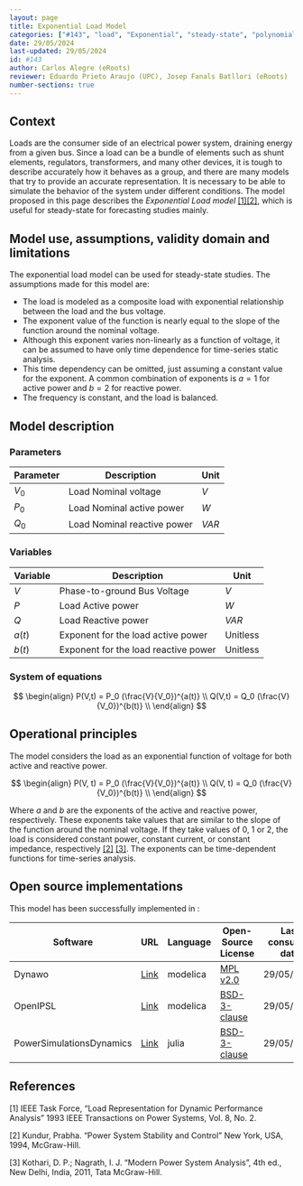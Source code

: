 ```yaml
---
layout: page
title: Exponential Load Model 
categories: ["#143", "load", "Exponential", "steady-state", "polynomial"] 
date: 29/05/2024 
last-updated: 29/05/2024
id: #143
author: Carlos Alegre (eRoots)
reviewer: Eduardo Prieto Araujo (UPC), Josep Fanals Batllori (eRoots)
number-sections: true
---
```


## Context

Loads are the consumer side of an electrical power system, draining energy from a given bus. Since a load can be a bundle of elements such as shunt elements, regulators, transformers, and many other devices, it is tough to describe accurately how it behaves as a group, and there are many models that try to provide an accurate representation. It is necessary to be able to simulate the behavior of the system under different conditions. The model proposed in this page describes the *Exponential Load model* [[1]](#1)[[2]](#2), which is useful for steady-state for forecasting studies mainly.

## Model use, assumptions, validity domain and limitations

The exponential load model can be used for steady-state studies. The assumptions made for this model are:

* The load is modeled as a composite load with exponential relationship between the load and the bus voltage. 
* The exponent value of the function is nearly equal to the slope of the function around the nominal voltage.
* Although this exponent varies non-linearly as a function of voltage, it can be assumed to have only time dependence for time-series static analysis. 
* This time dependency can be omitted, just assuming a constant value for the exponent. A common combination of exponents is $a=1$ for active power and $b=2$ for reactive power.
* The frequency is constant, and the load is balanced.

## Model description

### Parameters

| Parameter|Description | Unit |
| ---| ---  | --- |
| $V_0$ | Load Nominal voltage | $V$ |
| $P_0$ | Load Nominal active power | $W$ |
| $Q_0$ | Load Nominal reactive power | $VAR$ |


### Variables 

| Variable | Description | Unit |
| --- | --- | --- |
| $V$ | Phase-to-ground Bus Voltage | $V$ |
| $P$ | Load Active power | $W$ |
| $Q$ | Load Reactive power | $VAR$ |
| $a(t)$ | Exponent for the load active power | Unitless |
| $b(t)$ | Exponent for the load reactive power | Unitless |


### System of equations

$$
\begin{align}
P(V,t) = P_0 (\frac{V}{V_0})^{a(t)} \\
Q(V,t) = Q_0 (\frac{V}{V_0})^{b(t)} \\
\end{align}
$$

## Operational principles

The model considers the load as an exponential function of voltage for both active and reactive power.

$$
\begin{align}
P(V, t) = P_0 (\frac{V}{V_0})^{a(t)} \\
Q(V, t) = Q_0 (\frac{V}{V_0})^{b(t)} \\
\end{align}
$$

Where $a$ and $b$ are the exponents of the active and reactive power, respectively. These exponents take values that are similar to the slope of the function around the nominal voltage. If they take values of 0, 1 or 2, the load is considered constant power, constant current, or constant impedance, respectively [[2]](#2) [[3]](#3). The exponents can be time-dependent functions for time-series analysis.


## Open source implementations

This model has been successfully implemented in :


| Software      | URL | Language | Open-Source License | Last consulted date | Comments |
| --------------| --- | --------- | ------------------- |------------------- | -------- |
| Dynawo | [Link](https://github.com/dynawo/dynawo/blob/master/dynawo/sources/Models/Modelica/Dynawo/Electrical/Loads/LoadAlphaBeta.mo) | modelica | [MPL v2.0](https://www.mozilla.org/en-US/MPL/2.0/)  | 29/05/2024 | No comment |
| OpenIPSL | [Link](https://github.com/OpenIPSL/OpenIPSL/blob/master/OpenIPSL/Electrical/Loads/PSAT/VoltageDependent.mo) | modelica | [BSD-3-clause](https://opensource.org/licenses/BSD-3-Clause)  | 29/05/2024 | No comment |
| PowerSimulationsDynamics | [Link](https://github.com/NREL-Sienna/PowerSimulationsDynamics.jl/blob/main/src/models/load_models.jl) | julia |[BSD-3-clause](https://opensource.org/licenses/BSD-3-Clause)  | 29/05/2024 | No comment |

## References

<a id="1">[1]</a> IEEE Task Force, "Load Representation for Dynamic Performance Analysis" 1993 IEEE Transactions on Power Systems, Vol. 8, No. 2.

<a id="2">[2]</a> Kundur, Prabha. "Power System Stability and Control" New York, USA, 1994, McGraw-Hill.

<a id="3">[3]</a> Kothari, D. P.; Nagrath, I. J. "Modern Power System Analysis", 4th ed., New Delhi, India, 2011, Tata McGraw-Hill.

